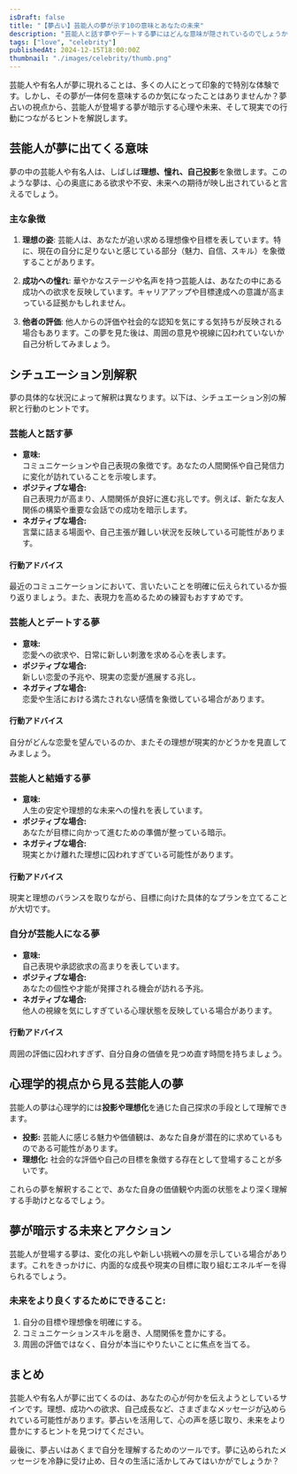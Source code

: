 ```yaml
---
isDraft: false
title: "【夢占い】芸能人の夢が示す10の意味とあなたの未来"
description: "芸能人と話す夢やデートする夢にはどんな意味が隠されているのでしょうか？恋愛、成功、自己成長など、夢占いで解説し、行動のヒントもご紹介します。"
tags: ["love", "celebrity"]
publishedAt: 2024-12-15T18:00:00Z
thumbnail: "./images/celebrity/thumb.png"
---
```


芸能人や有名人が夢に現れることは、多くの人にとって印象的で特別な体験です。しかし、その夢が一体何を意味するのか気になったことはありませんか？夢占いの視点から、芸能人が登場する夢が暗示する心理や未来、そして現実での行動につながるヒントを解説します。

<TableOfContents />

## 芸能人が夢に出てくる意味

夢の中の芸能人や有名人は、しばしば<strong>理想、憧れ、自己投影</strong>を象徴します。このような夢は、心の奥底にある欲求や不安、未来への期待が映し出されていると言えるでしょう。

### 主な象徴

1. <strong>理想の姿</strong>:
   芸能人は、あなたが追い求める理想像や目標を表しています。特に、現在の自分に足りないと感じている部分（魅力、自信、スキル）を象徴することがあります。

2. <strong>成功への憧れ</strong>:
   華やかなステージや名声を持つ芸能人は、あなたの中にある成功への欲求を反映しています。キャリアアップや目標達成への意識が高まっている証拠かもしれません。

3. <strong>他者の評価</strong>:
   他人からの評価や社会的な認知を気にする気持ちが反映される場合もあります。この夢を見た後は、周囲の意見や視線に囚われていないか自己分析してみましょう。

## シチュエーション別解釈

夢の具体的な状況によって解釈は異なります。以下は、シチュエーション別の解釈と行動のヒントです。

### 芸能人と話す夢

- **意味:** <br />コミュニケーションや自己表現の象徴です。あなたの人間関係や自己発信力に変化が訪れていることを示唆します。
- **ポジティブな場合:** <br />自己表現力が高まり、人間関係が良好に進む兆しです。例えば、新たな友人関係の構築や重要な会話での成功を暗示します。
- **ネガティブな場合:** <br/>言葉に詰まる場面や、自己主張が難しい状況を反映している可能性があります。

#### 行動アドバイス

最近のコミュニケーションにおいて、言いたいことを明確に伝えられているか振り返りましょう。また、表現力を高めるための練習もおすすめです。

### 芸能人とデートする夢

- **意味:** <br />恋愛への欲求や、日常に新しい刺激を求める心を表します。
- **ポジティブな場合:** <br />新しい恋愛の予兆や、現実の恋愛が進展する兆し。
- **ネガティブな場合:** <br />恋愛や生活における満たされない感情を象徴している場合があります。

#### 行動アドバイス

自分がどんな恋愛を望んでいるのか、またその理想が現実的かどうかを見直してみましょう。

### 芸能人と結婚する夢

- **意味:** <br />人生の安定や理想的な未来への憧れを表しています。
- **ポジティブな場合:** <br />あなたが目標に向かって進むための準備が整っている暗示。
- **ネガティブな場合:** <br />現実とかけ離れた理想に囚われすぎている可能性があります。

#### 行動アドバイス

現実と理想のバランスを取りながら、目標に向けた具体的なプランを立てることが大切です。

### 自分が芸能人になる夢

- **意味:** <br />自己表現や承認欲求の高まりを表しています。
- **ポジティブな場合:** <br />あなたの個性や才能が発揮される機会が訪れる予兆。
- **ネガティブな場合:** <br />他人の視線を気にしすぎている心理状態を反映している場合があります。

#### 行動アドバイス

周囲の評価に囚われすぎず、自分自身の価値を見つめ直す時間を持ちましょう。

## 心理学的視点から見る芸能人の夢

芸能人の夢は心理学的には<strong>投影や理想化</strong>を通じた自己探求の手段として理解できます。

- <strong>投影:</strong>
  芸能人に感じる魅力や価値観は、あなた自身が潜在的に求めているものである可能性があります。
- <strong>理想化:</strong>
  社会的な評価や自己の目標を象徴する存在として登場することが多いです。

これらの夢を解釈することで、あなた自身の価値観や内面の状態をより深く理解する手助けとなるでしょう。

## 夢が暗示する未来とアクション

芸能人が登場する夢は、変化の兆しや新しい挑戦への扉を示している場合があります。これをきっかけに、内面的な成長や現実の目標に取り組むエネルギーを得られるでしょう。

### 未来をより良くするためにできること:

1. 自分の目標や理想像を明確にする。
2. コミュニケーションスキルを磨き、人間関係を豊かにする。
3. 周囲の評価ではなく、自分が本当にやりたいことに焦点を当てる。

## まとめ

芸能人や有名人が夢に出てくるのは、あなたの心が何かを伝えようとしているサインです。理想、成功への欲求、自己成長など、さまざまなメッセージが込められている可能性があります。夢占いを活用して、心の声を感じ取り、未来をより豊かにするヒントを見つけてください。

最後に、夢占いはあくまで自分を理解するためのツールです。夢に込められたメッセージを冷静に受け止め、日々の生活に活かしてみてはいかがでしょうか？
